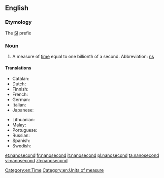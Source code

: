 ==English==
{{wikipedia|second}}

===Etymology===

The [[SI]] prefix {{prefix|nano|second|lang=en}}

===Noun===
{{en-noun}}

# A measure of [[time]] equal to one billionth of a second.  Abbreviation: [[ns]]

====Translations====
{{trans-top|measure of time}}
* Catalan: {{t|ca|nanosegon|m}}
* Dutch: {{t+|nl|nanoseconde}}
* Finnish: {{t+|fi|nanosekunti}}
* French: {{t+|fr|nanoseconde|f}}
* German: {{t+|de|Nanosekunde|f}}
* Italian: {{t+|it|nanosecondo|m}}
* Japanese: {{t|ja|ナノ秒|tr=Nano byō}}
{{trans-mid}}
* Lithuanian: {{t|lt|nanosekundė|f}}
* Malay: {{t|ms|nanosaat}}
* Portuguese: {{t|pt|nanossegundo|m}}
* Russian: {{t+|ru|наносекунда|f|tr=nanos'ekúnda}}
* Spanish: {{t|es|nanosegundo|m}}
* Swedish: {{t|sv|nanosekund|c}}
{{trans-bottom}}

[[Category:en:Time]]
[[Category:en:Units of measure]]

[[et:nanosecond]]
[[fr:nanosecond]]
[[it:nanosecond]]
[[pl:nanosecond]]
[[ta:nanosecond]]
[[vi:nanosecond]]
[[zh:nanosecond]]